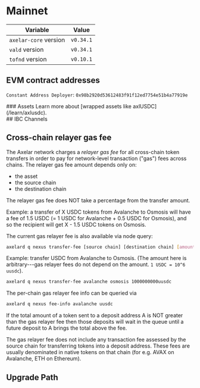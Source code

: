 # Mainnet



| Variable              | Value     |
| --------------------- | --------- |
| `axelar-core` version | `v0.34.1` |
| `vald` version        | `v0.34.1` |
| `tofnd` version       | `v0.10.1` |

## EVM contract addresses

<div className="space-y-1 mt-4">
  
<EVMChains client:only/>
 
`Constant Address Deployer`: `0x98b2920d53612483f91f12ed7754e51b4a77919e`

</div>

<div className="space-y-1 mt-4">
  ### Assets
  Learn more about [wrapped assets like axlUSDC](/learn/axlusdc).
  <EVMAssets  client:only environment="mainnet" />
</div>

<div className="space-y-1 mt-4">
  ## IBC Channels
  <IBCChannels  client:only environment="mainnet" />
</div>

## Cross-chain relayer gas fee

The Axelar network charges a _relayer gas fee_ for all cross-chain token transfers in order to pay for network-level transaction ("gas") fees across chains.
The relayer gas fee amount depends only on:

- the asset
- the source chain
- the destination chain

<Callout emoji="💡">
  The relayer gas fee does NOT take a percentage from the transfer amount.
</Callout>

<div className="space-y-1 mt-4">
  <TransferFeeCalculator  client:only environment="mainnet"/>
</div>

Example: a transfer of X USDC tokens from Avalanche to Osmosis will have a fee of 1.5 USDC (= 1 USDC for Avalanche + 0.5 USDC for Osmosis),
and so the recipient will get X - 1.5 USDC tokens on Osmosis.

The current gas relayer fee is also available via node query:

```bash
axelard q nexus transfer-fee [source chain] [destination chain] [amount]
```

Example: transfer USDC from Avalanche to Osmosis. (The amount here is arbitrary---gas relayer fees do not depend on the amount. `1 USDC = 10^6 uusdc`).

```bash
axelard q nexus transfer-fee avalanche osmosis 1000000000uusdc
```

The per-chain gas relayer fee info can be queried via

```bash
axelard q nexus fee-info avalanche uusdc
```

If the total amount of a token sent to a deposit address A is NOT greater than the gas relayer fee
then those deposits will wait in the queue until a future deposit to A brings the total above the fee.

The gas relayer fee does not include any transaction fee assessed by the source chain for transferring tokens into a deposit address. These fees are usually denominated in native tokens on that chain (for e.g. AVAX on Avalanche, ETH on Ethereum).

## Upgrade Path

<UpgradePath  />
